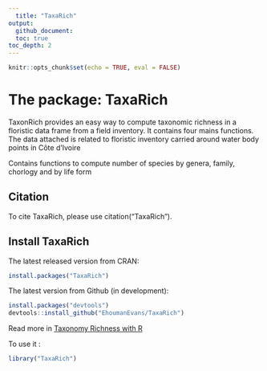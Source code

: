 ```yaml
---
  title: "TaxaRich"
output:
  github_document:
  toc: true
toc_depth: 2
---
```


  ```r
knitr::opts_chunk$set(echo = TRUE, eval = FALSE)
```

# The package: TaxaRich

TaxonRich provides an easy way to compute taxonomic richness in a floristic data frame from a field inventory. It contains four mains functions. The data attached is related to floristic inventory carried around water body points in Côte d'Ivoire

Contains functions to compute number of species by genera, family, chorlogy and by life form


## Citation

To cite TaxaRich, please use citation("TaxaRich").


## Install TaxaRich

The latest released version from CRAN:
```r
install.packages("TaxaRich")
```

The latest version from Github (in development):
```r
install.packages("devtools")
devtools::install_github("EhoumanEvans/TaxaRich")
```
Read more in [Taxonomy Richness with R]( https://github.com/EhoumanEvans/TaxaRich)

To use it :
```r
library("TaxaRich")
```


